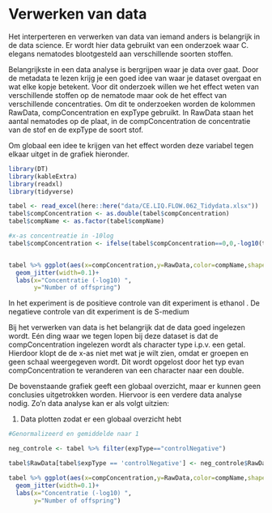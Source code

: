 # Verwerken van data

Het interperteren en verwerken van data van iemand anders is belangrijk in de data science. Er wordt hier data gebruikt van een onderzoek waar  C. elegans nematodes blootgesteld aan verschillende soorten stoffen. 

Belangrijkste in een data analyse is bergrijpen waar je data over gaat. Door de metadata te lezen krijg je een goed idee van waar je dataset overgaat en wat elke kopje betekent. Voor dit onderzoek willen we het effect weten van verschillende stoffen op de nematode maar ook de het effect van verschillende concentraties. Om dit te onderzoeken worden de kolommen RawData, compConcentration en expType gebruikt. In RawData staan het aantal nematodes op de plaat, in de compConcentration de concentratie van de stof en de expType de soort stof.

Om globaal een idee te krijgen van het effect worden deze variabel tegen elkaar uitget in de grafiek hieronder.

```r
library(DT)
library(kableExtra)
library(readxl)
library(tidyverse)

tabel <- read_excel(here::here("data/CE.LIQ.FLOW.062_Tidydata.xlsx"))
tabel$compConcentration <- as.double(tabel$compConcentration)
tabel$compName <- as.factor(tabel$compName)

#x-as concentreatie in -10log
tabel$compConcentration <- ifelse(tabel$compConcentration==0,0,-log10(tabel$compConcentration))


tabel %>% ggplot(aes(x=compConcentration,y=RawData,color=compName,shape=expType))+
  geom_jitter(width=0.1)+
  labs(x="Concentratie (-log10) ",
       y="Number of offspring")
```

In het experiment is de positieve controle van dit experiment is ethanol . De negatieve controle van dit experiment is de S-medium

Bij het verwerken van data is het belangrijk dat de data goed ingelezen wordt. Eén ding waar we tegen lopen bij deze dataset is dat de compConcentration ingelezen wordt als character type i.p.v. een getal. Hierdoor klopt de de x-as niet met wat je wilt zien, omdat er groepen en geen schaal weergegeven wordt. Dit wordt opgelost door het typ evan compConcentration te veranderen van een character naar een double. 

De bovenstaande grafiek geeft een globaal overzicht, maar er kunnen geen conclusies uitgetrokken worden. Hiervoor is een verdere data analyse nodig. Zo'n data analyse kan er als volgt uitzien:   

1. Data plotten zodat er een globaal overzicht hebt

```r
#Genormalizeerd en gemiddelde naar 1

neg_controle <- tabel %>% filter(expType=="controlNegative")

tabel$RawData[tabel$expType == 'controlNegative'] <- neg_controle$RawData / mean(neg_controle$RawData)

tabel %>% ggplot(aes(x=compConcentration,y=RawData,color=compName,shape=expType))+
  geom_jitter(width=0.1)+
  labs(x="Concentratie (-log10) ",
       y="Number of offspring")
```
